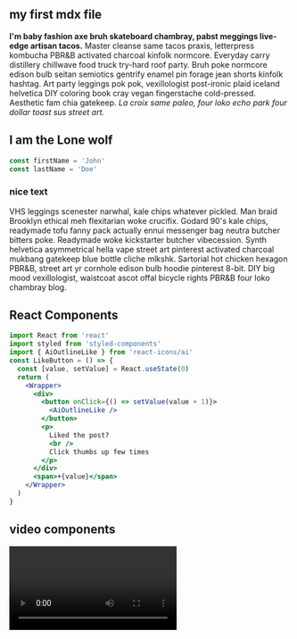 
<section className="mdx-page">

## my first mdx file

**I'm baby fashion axe bruh skateboard chambray, pabst meggings live-edge artisan tacos.** Master cleanse same tacos praxis, letterpress kombucha PBR&B activated charcoal kinfolk normcore. Everyday carry distillery chillwave food truck try-hard roof party. Bruh poke normcore edison bulb seitan semiotics gentrify enamel pin forage jean shorts kinfolk hashtag. Art party leggings pok pok, vexillologist post-ironic plaid iceland helvetica DIY coloring book cray vegan fingerstache cold-pressed. Aesthetic fam chia gatekeep. _La croix same paleo, four loko echo park four dollar toast sus street art._

<h1 className="special">I am the Lone wolf</h1>

<div className="code">

```js
const firstName = 'John'
const lastName = 'Doe'
```

</div>

<div className="nice-text">

<h3>nice text</h3>

<FiInfo className="nice-text-icon" />

VHS leggings scenester narwhal, kale chips whatever pickled. Man braid Brooklyn ethical meh flexitarian woke crucifix. Godard 90's kale chips, readymade tofu fanny pack actually ennui messenger bag neutra butcher bitters poke. Readymade woke kickstarter butcher vibecession. Synth helvetica asymmetrical hella vape street art pinterest activated charcoal mukbang gatekeep blue bottle cliche mlkshk. Sartorial hot chicken hexagon PBR&B, street art yr cornhole edison bulb hoodie pinterest 8-bit. DIY big mood vexillologist, waistcoat ascot offal bicycle rights PBR&B four loko chambray blog.

</div>

<h2>React Components</h2>

<Counter />

```jsx
import React from 'react'
import styled from 'styled-components'
import { AiOutlineLike } from 'react-icons/ai'
const LikeButton = () => {
  const [value, setValue] = React.useState(0)
  return (
    <Wrapper>
      <div>
        <button onClick={() => setValue(value + 1)}>
          <AiOutlineLike />
        </button>
        <p>
          Liked the post?
          <br />
          Click thumbs up few times
        </p>
      </div>
      <span>+{value}</span>
    </Wrapper>
  )
}
```

<LikeButton />

<h2>video components</h2>
<RegVideo />
<Video />

<h2>random heading 2</h2>
<h2 title>another random heading 2</h2>
<h4>inline code</h4>

`console.log("Harrie is the lone wolf")`

<Link to="/posts" className="btn center-btn">
  all posts
</Link>

</section>
